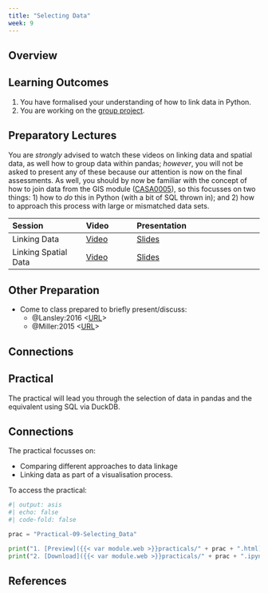 ```yaml
---
title: "Selecting Data"
week: 9
---
```


## Overview



::: {.callout-important}
## Learning Outcomes

1. You have formalised your understanding of how to link data in Python.
2. You are working on the [group project](../assessments/group.qmd).

::: 

## Preparatory Lectures

You are *strongly* advised to watch these videos on linking data and spatial data, as well how to group data within pandas; *however*, you will not be asked to present any of these because our attention is now on the final assessments. As well, you should by now be familiar with the concept of how to join data from the GIS module ([CASA0005](https://andrewmaclachlan.github.io/CASA0005repo/)), so this focusses on two things: 1) how to *do* this in Python (with a bit of SQL thrown in); and 2) how to approach this process with large or mismatched data sets.

| Session | Video | Presentation | 
| :------ | :---- | :----------- | 
| Linking Data | [Video]({{< var vids.linking >}}) | [Slides](../lectures/{{< meta week >}}.1-Linking_Data.qmd) | 
| Linking Spatial Data | [Video]({{< var vids.linkingsp >}}) | [Slides](../lectures/{{< meta week >}}.2-Linking_Spatial_Data.qmd) | 

## Other Preparation

- Come to class prepared to briefly present/discuss:
  - @Lansley:2016 <[URL](https://doi.org/10.1080/21681376.2016.1177466)>
  - @Miller:2015 <[URL](https://doi.org/10.1007/s10708-014-9602-6)>

::: {.callout-tip}

## Connections


:::

## Practical

The practical will lead you through the selection of data in pandas and the equivalent using SQL via DuckDB.

::: {.callout-tip}
## Connections

The practical focusses on:

- Comparing different approaches to data linkage
- Linking data as part of a visualisation process.

:::

To access the practical:

```python
#| output: asis
#| echo: false
#| code-fold: false

prac = "Practical-09-Selecting_Data"

print("1. [Preview]({{< var module.web >}}practicals/" + prac + ".html)")
print("2. [Download]({{< var module.web >}}practicals/" + prac + ".ipynb)")

```

## References 
